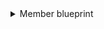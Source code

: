 <details>
<summary>Member blueprint</summary>

```json showLineNumbers
{
  "identifier": "column",
  "title": "Column",
  "icon": "AzureDevops",
  "schema": {
    "properties": {},
    "required": []
  },
  "mirrorProperties": {},
  "calculationProperties": {},
  "aggregationProperties": {},
  "relations": {
    "board": {
      "title": "board",
      "target": "board",
      "required": true,
      "many": false
    }
  }
}
```

</details>
